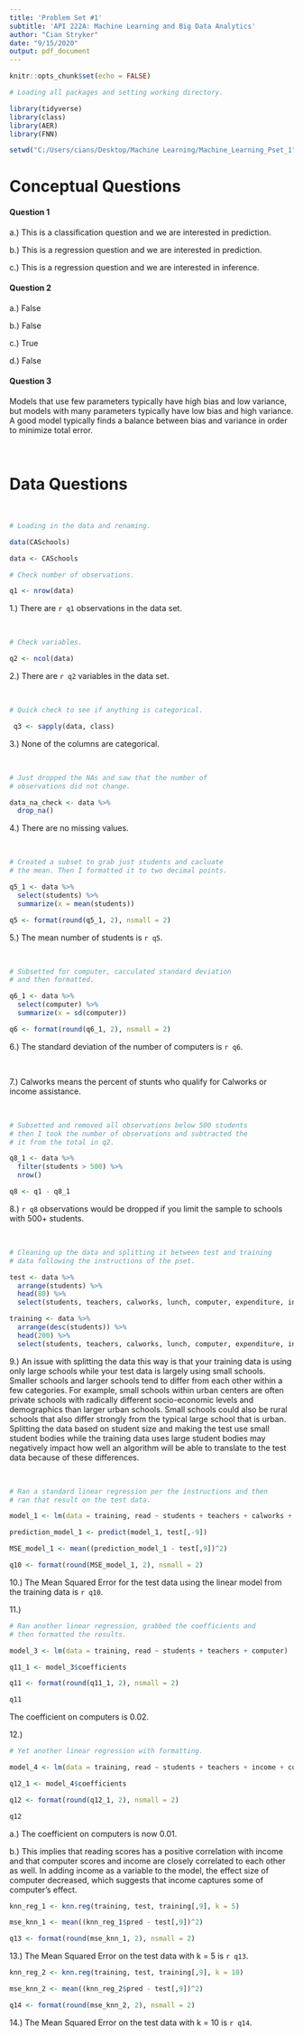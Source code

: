 ```yaml
---
title: 'Problem Set #1'
subtitle: 'API 222A: Machine Learning and Big Data Analytics'
author: "Cian Stryker"
date: "9/15/2020"
output: pdf_document
---
```


```r
knitr::opts_chunk$set(echo = FALSE)

# Loading all packages and setting working directory. 

library(tidyverse)
library(class)
library(AER)
library(FNN)

setwd("C:/Users/cians/Desktop/Machine Learning/Machine_Learning_Pset_1")
```

# Conceptual Questions


#### Question 1

\hfill\break


a.) This is a classification question and we are interested in prediction.

b.) This is a regression question and we are interested in prediction. 

c.) This is a regression question and we are interested in inference.  


#### Question 2

\hfill\break


a.) False

b.) False

c.) True 

d.) False


#### Question 3

Models that use few parameters typically have high bias and low variance, but models with many parameters typically have low bias and high variance. A good model typically finds a balance between bias and variance in order to minimize total error. 

<br> 


# Data Questions

<br> 

```r

# Loading in the data and renaming. 

data(CASchools)

data <- CASchools

```

```r

# Check number of observations. 

q1 <- nrow(data)
```

1.) There are `r q1` observations in the data set. 

<br>

```r

# Check variables. 

q2 <- ncol(data)
```

2.) There are `r q2` variables in the data set.

<br>

```r

# Quick check to see if anything is categorical. 

 q3 <- sapply(data, class)
```

3.) None of the columns are categorical. 

<br>

```r

# Just dropped the NAs and saw that the number of 
# observations did not change. 

data_na_check <- data %>%
  drop_na()

```

4.) There are no missing values. 

<br>

```r

# Created a subset to grab just students and cacluate
# the mean. Then I formatted it to two decimal points. 

q5_1 <- data %>%
  select(students) %>%
  summarize(x = mean(students))

q5 <- format(round(q5_1, 2), nsmall = 2)
```

5.) The mean number of students is `r q5`. 

<br>

```r

# Subsetted for computer, cacculated standard deviation
# and then formatted. 

q6_1 <- data %>%
  select(computer) %>%
  summarize(x = sd(computer))

q6 <- format(round(q6_1, 2), nsmall = 2)

```

6.) The standard deviation of the number of computers is `r q6`. 

<br>

7.) Calworks means the percent of stunts who qualify for Calworks or income assistance. 

<br>

```r

# Subsetted and removed all observations below 500 students
# then I took the number of observations and subtracted the  
# it from the total in q2.  

q8_1 <- data %>%
  filter(students > 500) %>%
  nrow()

q8 <- q1 - q8_1

```

8.) `r q8` observations would be dropped if you limit the sample to schools with 500+ students. 

<br>

```r

# Cleaning up the data and splitting it between test and training
# data following the instructions of the pset. 

test <- data %>%
  arrange(students) %>%
  head(80) %>%
  select(students, teachers, calworks, lunch, computer, expenditure, income, english, read)

training <- data %>%
  arrange(desc(students)) %>%
  head(200) %>%
  select(students, teachers, calworks, lunch, computer, expenditure, income, english, read)

```

9.) An issue with splitting the data this way is that your training data is using only large schools while your test data is largely using small schools. Smaller schools and larger schools tend to differ from each other within a few categories. For example, small schools within urban centers are often private schools with radically different socio-economic levels and demographics than larger urban schools. Small schools could also be rural schools that also differ strongly from the typical large school that is urban. Splitting the data based on student size and making the test use small student bodies while the training data uses large student bodies may negatively impact how well an algorithm will be able to translate to the test data because of these differences. 

<br>

```r

# Ran a standard linear regression per the instructions and then
# ran that result on the test data. 

model_1 <- lm(data = training, read ~ students + teachers + calworks + lunch + computer + expenditure + income + english)

prediction_model_1 <- predict(model_1, test[,-9])

MSE_model_1 <- mean((prediction_model_1 - test[,9])^2)

q10 <- format(round(MSE_model_1, 2), nsmall = 2)

```

10.) The Mean Squared Error for the test data using the linear model from the training data is `r q10`. 

\hfill\break


11.) 

```r

# Ran another linear regression, grabbed the coefficients and 
# then formatted the results. 

model_3 <- lm(data = training, read ~ students + teachers + computer)

q11_1 <- model_3$coefficients

q11 <- format(round(q11_1, 2), nsmall = 2)

q11

```

The coefficient on computers is 0.02.

\hfill\break


12.) 

```r

# Yet another linear regression with formatting. 

model_4 <- lm(data = training, read ~ students + teachers + income + computer)

q12_1 <- model_4$coefficients

q12 <- format(round(q12_1, 2), nsmall = 2)

q12
```


a.) The coefficient on computers is now 0.01. 

b.) This implies that reading scores has a positive correlation with income and that computer scores and income are closely correlated to each other as well. In adding income as a variable to the model, the effect size of computer decreased, which suggests that income captures some of computer's effect. 

\hfill\break


```r

knn_reg_1 <- knn.reg(training, test, training[,9], k = 5)

mse_knn_1 <- mean((knn_reg_1$pred - test[,9])^2)

q13 <- format(round(mse_knn_1, 2), nsmall = 2)

```

13.) The Mean Squared Error on the test data with k = 5 is `r q13`.


```r

knn_reg_2 <- knn.reg(training, test, training[,9], k = 10)

mse_knn_2 <- mean((knn_reg_2$pred - test[,9])^2)

q14 <- format(round(mse_knn_2, 2), nsmall = 2)

```

14.) The Mean Squared Error on the test data with k = 10 is `r q14`.
